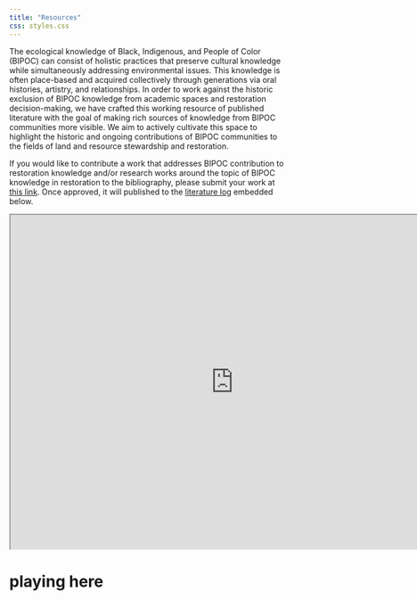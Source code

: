 ```yaml
---
title: "Resources"
css: styles.css
---
```


The ecological knowledge of Black, Indigenous, and People of Color (BIPOC) can consist of holistic practices that preserve cultural knowledge while simultaneously addressing environmental issues. This knowledge is often place-based and acquired collectively through generations via oral histories, artistry, and relationships. In order to work against the historic exclusion of BIPOC knowledge from academic spaces and restoration decision-making, we have crafted this working resource of published literature with the goal of making rich sources of knowledge from BIPOC communities more visible. We aim to actively cultivate this space to highlight the historic and ongoing contributions of BIPOC communities to the fields of land and resource stewardship and restoration.

If you would like to contribute a work that addresses BIPOC contribution to restoration knowledge and/or research works around the topic of BIPOC knowledge in restoration to the bibliography, please submit your work at [this link](https://docs.google.com/forms/d/e/1FAIpQLSfcQ6yGS5y9EZ2m4v2xwQcGIvPyiq9QrqbL8cSXDW3X83TtBQ/viewform?usp=sf_link). Once approved, it will published to the [literature log](https://docs.google.com/spreadsheets/d/1p8NfnnznttsGJbcK3wus514XqBzyS8e6iDXq1P3X_UE/edit?usp=sharing) embedded below.

<iframe src="https://docs.google.com/spreadsheets/d/e/2PACX-1vRIMt1F5YWr_tlR4c6tiP9V0i2_-C7YYsCmERhGOR6NmHBSa2902hn_l2a9_vg18Bxy0jCZiVRTh-rG/pubhtml?gid=0&amp;single=true&amp;widget=true&amp;headers=false" width="800" height="600" target="blank" rel="noreferrer noopener">

</iframe>

# playing here 


<a href="https://docs.google.com/spreadsheets/d/e/2PACX-1vRIMt1F5YWr_tlR4c6tiP9V0i2_-C7YYsCmERhGOR6NmHBSa2902hn_l2a9_vg18Bxy0jCZiVRTh-rG/pubhtml?gid=0&amp;single=true&amp;widget=true&amp;headers=false" onclick='window.open("https://docs.google.com/spreadsheets/d/e/2PACX-1vRIMt1F5YWr_tlR4c6tiP9V0i2_-C7YYsCmERhGOR6NmHBSa2902hn_l2a9_vg18Bxy0jCZiVRTh-rG/pubhtml?gid=0&single=true");return false;'></a>


